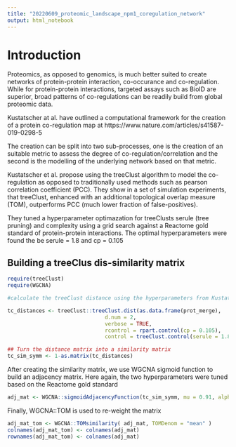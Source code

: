 ```yaml
---
title: "20220609_proteomic_landscape_npm1_coregulation_network"
output: html_notebook
---
```


# Introduction

Proteomics, as opposed to genomics, is much better suited to create networks of protein-protein interaction, co-occurance and co-regulation. While for protein-protein interactions, targeted assays such as BioID are superior, broad patterns of co-regulations can be readily build from global proteomic data. 

Kustatscher at al. have outlined a computational framework for the creation of a protein co-regulation map at https://www.nature.com/articles/s41587-019-0298-5

The creation can be split into two sub-processes, one is the creation of an suitable metric to assess the degree of co-regulation/correlation and the second is the modelling of the underlying network based on that metric.

Kustatscher et al. propose using the treeClust algorithm to model the co-regulation as opposed to traditionally used methods such as pearson correlation coefficient (PCC). They show in a set of simulation experiments, that treeClust, enhanced with an additional topological overlap measure (TOM), outperforms PCC (much lower fraction of false-positives).

They tuned a hyperparameter optimazation for treeClusts serule (tree pruning) and complexity using a grid search against a Reactome gold standard of protein-protein interactions. The optimal hyperparameters were found the be serule = 1.8 and cp = 0.105

## Building a treeClus dis-similarity matrix

```r
require(treeClust)
require(WGCNA)

#calculate the treeClust distance using the hyperparameters from Kustatscher et al.

tc_distances <- treeClust::treeClust.dist(as.data.frame(prot_merge),
                               d.num = 2,
                               verbose = TRUE,
                               rcontrol = rpart.control(cp = 0.105),
                               control = treeClust.control(serule = 1.8) )

## Turn the distance matrix into a similarity matrix
tc_sim_symm <- 1-as.matrix(tc_distances)
```

After creating the similarity matrix, we use WGCNA sigmoid function to build an adjacency matrix. Here again, the two hyperparameters were tuned based on the Reactome gold standard

```r
adj_mat <- WGCNA::sigmoidAdjacencyFunction(tc_sim_symm, mu = 0.91, alpha = 37)
```

Finally, WGCNA::TOM is used to re-weight the matrix

```r
adj_mat_tom <- WGCNA::TOMsimilarity( adj_mat, TOMDenom = "mean" )
colnames(adj_mat_tom) <- colnames(adj_mat)
rownames(adj_mat_tom) <- colnames(adj_mat)
```

